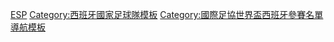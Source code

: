 {{National squad
 | name      = 2010年世界盃足球賽西班牙參賽名單
 | bg        = #db000d
 | fg        = #fbea0e
 | bordercolor = #000033
 | flag      = Spain
 | country   = 西班牙
 | comp link = 2010年世界盃足球賽
 | comp      = 2010年世界盃足球賽（第一次夺冠）
 | p1        = [[伊克尔·卡西利亚斯|-{zh-hans:卡西利亚斯;zh-hk:卡斯拿斯;zh-tw:卡西亞斯;}-]] [[File:Captain sports.svg|10px|link=隊長 (足球)|alt=队长]]
 | p2        = [[魯爾·艾比奧爾|-{zh-hans:阿尔比奥尔;zh-hk:艾比奧爾;zh-tw:阿爾比奧;}-]]
 | p3        = [[赫拉德·皮克|-{zh-hans:皮克;zh-hk:碧基;zh-tw:皮克;}-]]
 | p4        = [[卡洛斯·马切纳|-{zh-hans:马切纳;zh-hk:馬真拿;zh-tw:馬切納;}-]]
 | p5        = [[卡莱斯·普约尔|-{zh-hans:普约尔;zh-hk:佩奧爾;zh-tw:普約爾;}-]]
 | p6        = [[安德烈斯·伊涅斯塔|-{zh-hans:伊涅斯塔;zh-hk:恩尼斯達;zh-tw:伊涅斯塔;}-]]
 | p7        = [[大卫·比利亚|-{zh-hans:比利亚;zh-hk:大衛·韋拿;zh-tw:比利亞;}-]]
 | p8        = [[哈維|-{zh-hans:哈维;zh-hk:沙維;zh-tw:哈維;}-]]
 | p9        = [[費蘭度·托利斯|-{zh-hans:费尔南多·托雷斯;zh-hk:費蘭度·托利斯;zh-tw:費南多·托雷斯;}-]]
 | p10       = [[塞斯克·法比加斯|-{zh-hans:法布雷加斯;zh-hk:法比加斯;zh-tw:法布雷加斯;}-]]
 | p11       = [[霍安·卡普德维拉|-{zh-hans:卡普德维拉;zh-hant:卡普德維拉;zh-hant:卡迪維拿}-]]
 | p12       = [[域陀·華迪斯|-{zh-hans:巴尔德斯;zh-hk:域陀·華迪斯;zh-tw:巴爾德斯;}-]]
 | p13       = [[桑·馬達|-{zh-hans:马塔;zh-hk:馬達;zh-tw:馬塔;}-]]
 | p14       = [[沙比·阿朗素|-{zh-hans:哈维·阿隆索;zh-hk:沙比·阿朗素;zh-tw:哈維·阿隆索;}-]] 
 | p15       = [[塞尔希奥·拉莫斯|-{zh-hans:塞尔希奥·拉莫斯;zh-hk:沙治奧·拉莫斯;zh-tw:塞爾希奧·拉莫斯;}-]]
 | p16       = [[塞尔希奥·布斯克茨|-{zh-hans:布斯克茨;zh-hk:布斯基斯;zh-tw:布斯克茨;}-]]
 | p17       = [[艾華路·艾比路亞|-{zh-hans:阿贝罗阿;zh-hk:艾比路亞;zh-tw:阿貝羅阿;}-]]
 | p18       = [[佩德罗·罗德里格斯·雷德斯马|-{zh-hans:佩德罗;zh-hk:柏度;zh-tw:佩德羅;}-]]
 | p19       = [[費蘭度·路蘭迪|-{zh-hans:略伦特;zh-hk:費蘭度·路蘭迪;zh-tw:略倫特;}-]]
 | p20       = [[查維·馬天尼斯|-{zh-hans:哈维·马丁内斯;zh-hk:查維·馬天尼斯;zh-tw:哈維·馬丁內斯;}-]]
 | p21       = [[大衛·席爾瓦|-{zh-hans:大卫·席尔瓦;zh-hk:大衛·施華;zh-tw:大衛·席爾瓦;}-]]
 | p22       = [[捷西斯·拿華斯|-{zh-hans:赫苏斯·纳瓦斯;zh-hk:捷西斯·拿華斯;zh-tw:赫蘇斯·納瓦斯;}-]]
 | p23       = [[佩佩·雷纳|-{zh-hans:雷纳;zh-hk:連拿;zh-tw:雷納;}-]]
 | coach     = [[比森特·德尔·博斯克|-{zh-hans:德尔·博斯克;zh-hk:迪保斯基;zh-tw:德爾博斯克;}-]]
}}<noinclude>
[[Category:2010年世界杯足球赛参赛名单模板|ESP]]
[[Category:西班牙國家足球隊模板]]
[[Category:國際足協世界盃西班牙參賽名單導航模板]]
</noinclude>